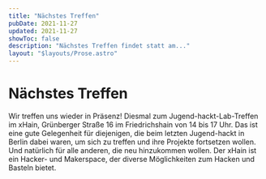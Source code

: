 ```yaml
---
title: "Nächstes Treffen"
pubDate: 2021-11-27
updated: 2021-11-27
showToc: false
description: "Nächstes Treffen findet statt am..."
layout: "$layouts/Prose.astro"
---
```



# Nächstes Treffen

Wir treffen uns wieder in Präsenz! Diesmal zum Jugend-hackt-Lab-Treffen im xHain, Grünberger Straße 16 im Friedrichshain
von 14 bis 17 Uhr. Das ist eine gute Gelegenheit für diejenigen, die beim letzten Jugend-hackt in Berlin dabei waren, um
sich zu treffen und ihre Projekte fortsetzen wollen. Und natürlich für alle anderen, die neu hinzukommen wollen. Der
xHain ist ein Hacker- und Makerspace, der diverse Möglichkeiten zum Hacken und Basteln bietet.

<Figure src="/images/man_muesste.jpg" alt="Man müsste …" />

